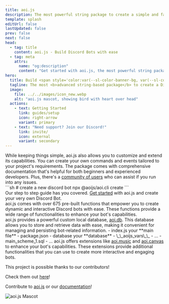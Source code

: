 ```yaml
---
title: aoi.js
description: The most powerful string package to create a simple and fast Discord Bot.
template: splash
editUrl: false
lastUpdated: false
prev: false
next: false
head:
  - tag: title
    content: aoi.js - Build Discord Bots with ease
  - tag: meta
    attrs:
      name: "og:description"
      content: "Get started with aoi.js, the most powerful string package to create a simple and fast Discord Bot."
hero:
  title: Build <span style='color:var(--sl-color-banner-bg, var(--sl-color-bg-accent));'>Powerful Discord Bots</span> using aoi.js
  tagline: The most <b>advanced string-based package</b> to create a Discord Bot fast and powerful
  image:
    file: ../../images/icon_new.webp
    alt: "aoi.js mascot, showing bird with heart over head"
  actions:
    - text: Getting Started
      link: guides/setup
      icon: right-arrow
      variant: primary
    - text: "Need support? Join our Discord!"
      link: invite/
      icon: external
      variant: secondary
---
```



<Version pkgName="aoi.js" />

<CardGrid>
  <Card title="Easy-to-use" icon="laptop">
    While keeping things simple, aoi.js also allows you to customize and extend
    its capabilities. You can create your own commands and events tailored to
    your project's requirements.
  </Card>
  <Card title="Community" icon="discord">
    The package comes with comprehensive documentation that's helpful for both
    beginners and experienced developers. Plus, there's a <a href="invite/">community of users</a>
    who can assist if you run into any issues.
  </Card>
</CardGrid>
  <Card title="Create your own" icon="rocket">
    <div class="card-container">
      <div class="card-split split">
        ```sh
          # create a new discord bot
          npx @aoijs/aoi.cli create
        ```
      </div>
      <div class="card-split">
        Our step to step guide has you covered. <a href="guides/setup">Get started</a> with aoi.js and create your very own Discord Bot.
      </div>
    </div>
  </Card>
<CardGrid>
  <Card title="Pre-built Functions" icon="puzzle">
    aoi.js comes with over 675 pre-built functions that empower you to create
    dynamic and interactive Discord bots with ease. These functions provide a
    wide range of functionalities to enhance your bot's capabilities.
    <br />
    <DiscordComponents client:load client:only="react"
        bot="Look at the unlimited possibilities!"
        buttons={[
          { label: "Link", type: "link", url: "https://aoi.js.org/invite", row: 0 },
          { label: "Primary", type: "primary", customId: "button2", row: 0  },
        ]}
        embeds={[
        {
            color: "Gold",
            description: "This is an embed!",
            fields: [
              { title: "Features", value: "Features simplified with the power of discord.js", inline: false },
            ]
        }
        ]}
    />
  </Card>
  <Card title="Built-in Custom Local Database" icon="document">
    aoi.js provides a powerful custom local database, <a href="extensions/">aoi.db</a>. This database allows you to store and retrieve data with ease, making it
    convenient for managing and persisting bot-related information.
    <FileTree>
      - index.js your **main file**
      - package.json
      - database your **database**
        - \_\_aoijs_vars\_\_
          - ...
        - main_scheme_1.sql
        - ...
    </FileTree>
  </Card>
</CardGrid>
<Card title="Extensions for Added Functionality" icon="open-book">
  aoi.js offers extensions like <a href="extensions/aoijs/aoicanvas/">aoi.music</a> and <a href="extensions/aoijs/aoicanvas/">aoi.canvas</a> to enhance your bot's capabilities. These extensions provide additional functionalities that you can use to create more interactive and engaging bots.
</Card>

<br />

<PackageStats client:load client:only="react" />

  <div class="contribute-footer">
    <p>This project is possible thanks to our contributors!</p>
    <p>Check them out <a href="/contributors">here</a>!</p>
    <p>
      Contribute to <a href="https://github.com/aoijs/aoi.js" target="_blank">aoi.js</a> or our <a href="https://github.com/aoijs/website" target="_blank">documentation</a>!
    </p>
    <div class="logo">
      <Image
        draggable="false"
        src={hero_icon}
        alt="aoi.js Mascot"
        loading="eager"
        data-zoom-off
      />
    </div>
  </div>